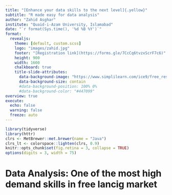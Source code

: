 ```yaml
---
title: "[Enhance your data skills to the next level]{.yellow}"
subtitle: "R made easy for data analysis"
author: "Zahid Asghar"
institute: "Quaid-i-Azam University, Islamabad"
date: "`r format(Sys.time(), '%d %B %Y')`"
format:
  revealjs:
    theme: [default, custom.scss]
    logo: "images/zahid.jpg"
    footer: "[Registration link](https://forms.gle/7CcCq6tvzxScrF7c6)"
    height: 900
    width: 1600
    chalkboard: true
    title-slide-attributes: 
      data-background-image: "https://www.simplilearn.com/ice9/free_resources_article_thumb/Data-Science-vs.-Big-Data-vs.jpg"
      data-background-size: contain
      #data-background-position: 100% 0%
      #data-background-color: "#447099"
overview: true
execute:
  echo: false
  warning: false
  freeze: auto
---
```


```r
library(tidyverse)
library(httr)
clrs <- MetBrewer::met.brewer(name = "Java")
clrs_lt <- colorspace::lighten(clrs, 0.9)
knitr::opts_chunk$set(fig.retina = 3, collapse = TRUE)
options(digits = 3, width = 75)
```

# Data Analysis: One of the most high demand skills in free lancig market